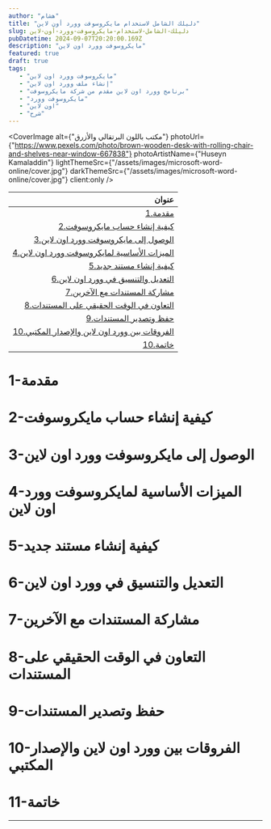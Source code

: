 ```yaml
---
author: "هشام"
title: "دليلك الشامل لاستخدام مايكروسوفت وورد أون لاين"
slug: دليلك-الشامل-لاستخدام-مايكروسوفت-وورد-أون-لاين
pubDatetime: 2024-09-07T20:20:00.169Z
description: "مايكروسوفت وورد اون لاين"
featured: true
draft: true
tags:
   - "مايكروسوفت وورد اون لاين"
   - "إنشاء ملف وورد اون لاين"
   - "برنامج وورد اون لاين مقدم من شركة مايكروسوفت"
   - "مايكروسوفت وورد"
   - "اون لاين"
   - "شرح"
---
```





<CoverImage alt={"مكتب باللون البرتقالي والأزرق"}
            photoUrl={"https://www.pexels.com/photo/brown-wooden-desk-with-rolling-chair-and-shelves-near-window-667838"}
            photoArtistName={"Huseyn Kamaladdin"}
            lightThemeSrc={"/assets/images/microsoft-word-online/cover.jpg"}
            darkThemeSrc={"/assets/images/microsoft-word-online/cover.jpg"}
            client:only
/>




| عنوان |
| ------: |
| [1.مقدمة](#1-مقدمة) |
| [2.كيفية إنشاء حساب مايكروسوفت](#2-كيفية-إنشاء-حساب-مايكروسوفت)|
| [3.الوصول إلى مايكروسوفت وورد اون لاين](#3-الوصول-إلى-مايكروسوفت-وورد-اون-لاين)|
| [4.الميزات الأساسية لمايكروسوفت وورد اون لاين](#4-الميزات-الأساسية-لمايكروسوفت-وورد-اون-لاين)|
| [5.كيفية إنشاء مستند جديد](#5-كيفية-إنشاء-مستند-جديد)|
| [6.التعديل والتنسيق في وورد اون لاين](#6-التعديل-والتنسيق-في-وورد-اون-لاين)|
| [7.مشاركة المستندات مع الآخرين](#7-مشاركة-المستندات-مع-الآخرين)|
| [8.التعاون في الوقت الحقيقي على المستندات](#8-التعاون-في-الوقت-الحقيقي-على-المستندات)|
| [9.حفظ وتصدير المستندات](#9-حفظ-وتصدير-المستندات)|
| [10.الفروقات بين وورد اون لاين والإصدار المكتبي](#10-الفروقات-بين-وورد-اون-لاين-والإصدار-المكتبي)|
| [10.خاتمة](#10-خاتمة)|



# 1-مقدمة


# 2-كيفية إنشاء حساب مايكروسوفت



# 3-الوصول إلى مايكروسوفت وورد اون لاين



# 4-الميزات الأساسية لمايكروسوفت وورد اون لاين

# 5-كيفية إنشاء مستند جديد



# 6-التعديل والتنسيق في وورد اون لاين


# 7-مشاركة المستندات مع الآخرين

# 8-التعاون في الوقت الحقيقي على المستندات









# 9-حفظ وتصدير المستندات

# 10-الفروقات بين وورد اون لاين والإصدار المكتبي


# 11-خاتمة



----
